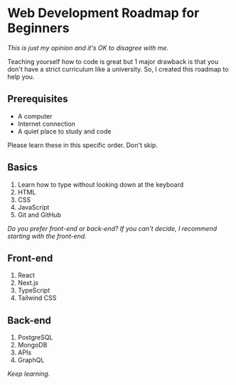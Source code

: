 
<Layout title='Web Development Roadmap for Beginners'>

# Web Development Roadmap for Beginners

_This is just my opinion and it's OK to disagree with me._

Teaching yourself how to code is great but 1 major drawback is that you don't have a strict curriculum like a university. So, I created this roadmap to help you.

## Prerequisites

- A computer
- Internet connection
- A quiet place to study and code

Please learn these in this specific order. Don't skip.

## Basics

1. Learn how to type without looking down at the keyboard
2. HTML
3. CSS
4. JavaScript
5. Git and GitHub

_Do you prefer front-end or back-end? If you can't decide, I recommend starting with the front-end._

## Front-end

1. React
2. Next.js
3. TypeScript
4. Tailwind CSS

## Back-end

1. PostgreSQL
2. MongoDB
3. APIs
4. GraphQL

_Keep learning._

</Layout>
